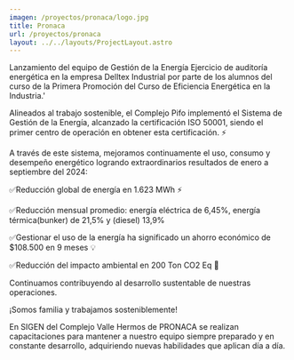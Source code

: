 ```yaml
---
imagen: /proyectos/pronaca/logo.jpg
title: Pronaca
url: /proyectos/pronaca
layout: ../../layouts/ProjectLayout.astro
---
```


<Cover img={cover} title="Pronaca"/>

<BasicSection img={p0} 
img_description='Lanzamiento del equipo de Gestión de la Energía'>
Lanzamiento del equipo de Gestión de la Energía
</BasicSection>
<MirrorSection img={p1} 
img_description='Ejercicio de auditoría energética en la empresa Delltex Industrial por parte de los alumnos del curso de la Primera Promoción del Curso de Eficiencia Energética en la Industria.'>
Ejercicio de auditoría energética en la empresa Delltex Industrial por parte de los alumnos del curso de la Primera Promoción del Curso de Eficiencia Energética en la Industria.'
</MirrorSection>
<BasicSection img={p2} 
img_description='En Pronaca trabajamos para un futuro con mayor bienestar para la sociedad y en armonía con el ambiente.🍃'>

Alineados al trabajo sostenible, el Complejo Pifo implementó el Sistema de Gestión de la Energía, alcanzado la certificación ISO 50001, siendo el primer centro de operación en obtener esta certificación. ⚡

A través de este sistema, mejoramos continuamente el uso, consumo y desempeño energético logrando extraordinarios resultados de enero a septiembre del 2024:

✅Reducción global de energía en 1.623 MWh ⚡

✅⁠Reducción mensual promedio:  energía eléctrica de 6,45%, energía térmica(bunker) de 21,5% y (diesel) 13,9% 

✅Gestionar el uso de la energía ha significado un ahorro económico de $108.500 en 9 meses 💡

✅Reducción del impacto ambiental en 200 Ton CO2 Eq 🍃

Continuamos contribuyendo al desarrollo sustentable de nuestras operaciones.

¡Somos familia y trabajamos sosteniblemente!
</BasicSection>

<MirrorSection img={p3} 
img_description='El equipo de SIGEN del Complejo Valle Hermos de PRONACA luce orgulloso al exhibir los certificados obtenidos durante la capacitación.'>
En SIGEN del Complejo Valle Hermos de PRONACA se realizan capacitaciones para mantener a nuestro equipo siempre preparado y en constante desarrollo, adquiriendo nuevas habilidades que aplican día a día.
</MirrorSection>




